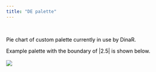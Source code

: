 ---
title: "DE palette"
---



</br>

<font color='black'>
Pie chart of custom palette currently in use by DinaR.

Example palette with the boundary of |2.5| is shown below.
<br>
<br>
![](mypalette.jpg) 
</font>
